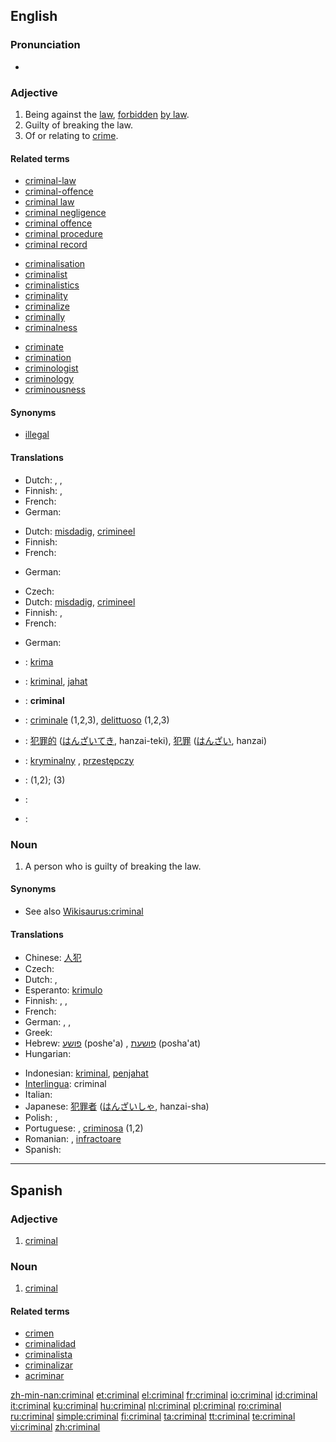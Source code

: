 ==English==

===Pronunciation===
* {{audio|en-us-criminal.ogg|Audio (US)}}

===Adjective===
{{en-adj|-}}

# Being against the [[law]], [[forbidden]] [[by law]].
# Guilty of breaking the law.
# Of or relating to [[crime]].

====Related terms====
{{top3}}
* [[criminal-law]]
* [[criminal-offence]]
* [[criminal law]]
* [[criminal negligence]]
* [[criminal offence]]
* [[criminal procedure]]
* [[criminal record]]
{{mid3}}
* [[criminalisation]]
* [[criminalist]]
* [[criminalistics]]
* [[criminality]]
* [[criminalize]]
* [[criminally]]
* [[criminalness]]
{{mid3}}
* [[criminate]]
* [[crimination]]
* [[criminologist]]
* [[criminology]]
* [[criminousness]]
{{bottom}}

====Synonyms====
* [[illegal]]

====Translations====
{{trans-top|being against the law}}
* Dutch: {{t+|nl|misdadig}}, {{t+|nl|crimineel}}, {{t-|nl|onwettig}}
* Finnish: {{t+|fi|rikollinen}}, {{t-|fi|lainvastainen}}
* French: {{t+|fr|criminel}}
* German: {{t-|de|kriminell}}
{{trans-bottom}}

{{trans-top|guilty of breaking the law}}
* Dutch: [[misdadig]], [[crimineel]]
* Finnish: {{t+|fi|rikollinen}}
* French: {{t+|fr|criminel}}
{{trans-mid}}
* German: {{t-|de|kriminell}}
{{trans-bottom}}

{{trans-top|of or relating to crime}}
* Czech: {{t-|cs|zločinný|m}}
* Dutch: [[misdadig]], [[crimineel]]
* Finnish: {{t+|fi|rikollinen}}, {{t-|fi|rikosoikeudellinen}}
* French: {{t+|fr|criminel}}
{{trans-mid}}
* German: {{t-|de|kriminell}}
{{trans-bottom}}

{{checktrans-top}}
* {{ttbc|Esperanto}}: [[krima]]
* {{ttbc|Indonesian}}: [[kriminal]], [[jahat]]
* {{ttbc|Interlingua}}: '''criminal'''
* {{ttbc|Italian}}: [[criminale]] (1,2,3), [[delittuoso]] (1,2,3)
{{checktrans-mid}}
* {{ttbc|Japanese}}: [[犯罪的]] ([[はんざいてき]], hanzai-teki), [[犯罪]] ([[はんざい]], hanzai)
* {{ttbc|Polish}}: [[kryminalny]] {{m}}, [[przestępczy]] {{m}}
* {{ttbc|Portuguese}}: {{t+|pt|criminoso|m}} <!-- Inflections belong in the foreign entry: [[criminosa]] {{f}} --> (1,2); {{t-|pt|criminal|m|f}} (3)
* {{ttbc|Romanian}}: {{t+|ro|criminal|m}} <!-- Inflections belong in the foreign entry: [[criminală]] {{f}} -->
* {{ttbc|Spanish}}: {{t-|es|criminal}}
{{checktrans-bottom}}

===Noun===
{{en-noun}}

# A person who is guilty of breaking the law.

====Synonyms====
* See also [[Wikisaurus:criminal]]

====Translations====
{{trans-top|person guilty of breaking the law}}
* Chinese: [[人犯]]
* Czech: {{t-|cs|zločinec|m}}
* Dutch: {{t+|nl|misdadiger}}, {{t+|nl|crimineel}}
* Esperanto: [[krimulo]]
* Finnish: {{t+|fi|rikollinen}}, {{t-|fi|lainsuojaton}}, {{t-|fi|kriminaali}}
* French: {{t+|fr|criminel|m}}
* German: {{t-|de|Kriminelle|f}}, {{t-|de|Krimineller|m}}, {{t+|de|Verbrecher|m}}
* Greek: {{t+|el|εγκληματίας|m|tr=egklimatías|sc=Grek}}
* Hebrew: [[פושע]] (poshe'a) {{m}}, [[פושעת]] (posha'at) {{f}}
* Hungarian: {{t+|hu|bűnöző}}
{{trans-mid}}
* Indonesian: [[kriminal]], [[jahat|penjahat]]
* [[Interlingua]]: criminal
* Italian: {{t+|it|criminale}}
* Japanese: [[犯罪者]] ([[はんざいしゃ]], hanzai-sha)
* Polish: {{t+|pl|kryminalista|m}}, {{t+|pl|przestępca|m}}
* Portuguese: {{t+|pt|criminoso|m}}, [[criminosa]] {{f}} (1,2)
* Romanian: {{t|ro|infractor|m}}, [[infractoare]] {{f}}
* Spanish: {{t-|es|criminal}}
{{trans-bottom}}

----

==Spanish==

===Adjective===
{{es-adj|pl=criminales}}

# [[criminal#English|criminal]]

===Noun===
{{es-noun-mf|pl=criminales}}

# [[criminal#English|criminal]]

====Related terms====
* [[crimen]]
* [[criminalidad]]
* [[criminalista]]
* [[criminalizar]]
* [[acriminar]]

[[zh-min-nan:criminal]]
[[et:criminal]]
[[el:criminal]]
[[fr:criminal]]
[[io:criminal]]
[[id:criminal]]
[[it:criminal]]
[[ku:criminal]]
[[hu:criminal]]
[[nl:criminal]]
[[pl:criminal]]
[[ro:criminal]]
[[ru:criminal]]
[[simple:criminal]]
[[fi:criminal]]
[[ta:criminal]]
[[tt:criminal]]
[[te:criminal]]
[[vi:criminal]]
[[zh:criminal]]